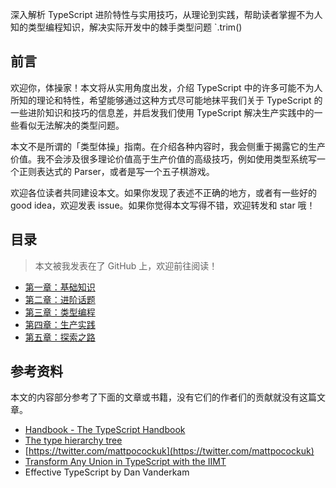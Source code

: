 深入解析 TypeScript 进阶特性与实用技巧，从理论到实践，帮助读者掌握不为人知的类型编程知识，解决实际开发中的棘手类型问题
`.trim()

## 前言

欢迎你，体操家！本文将从实用角度出发，介绍 TypeScript 中的许多可能不为人所知的理论和特性，希望能够通过这种方式尽可能地抹平我们关于 TypeScript 的一些进阶知识和技巧的信息差，并启发我们使用 TypeScript 解决生产实践中的一些看似无法解决的类型问题。

本文不是所谓的「类型体操」指南。在介绍各种内容时，我会侧重于揭露它的生产价值。我不会涉及很多理论价值高于生产价值的高级技巧，例如使用类型系统写一个正则表达式的 Parser，或者是写一个五子棋游戏。

欢迎各位读者共同建设本文。如果你发现了表述不正确的地方，或者有一些好的 good idea，欢迎发表 issue。如果你觉得本文写得不错，欢迎转发和 star 哦！

## 目录

> 本文被我发表在了 GitHub 上，欢迎前往阅读！

- [第一章：基础知识](https://github.com/darkyzhou/You-Might-Not-Know-TypeScript/blob/main/chapter1.md)
- [第二章：进阶话题](https://github.com/darkyzhou/You-Might-Not-Know-TypeScript/blob/main/chapter2.md)
- [第三章：类型编程](https://github.com/darkyzhou/You-Might-Not-Know-TypeScript/blob/main/chapter3.md)
- [第四章：生产实践](https://github.com/darkyzhou/You-Might-Not-Know-TypeScript/blob/main/chapter4.md)
- [第五章：探索之路](https://github.com/darkyzhou/You-Might-Not-Know-TypeScript/blob/main/chapter5.md)

## 参考资料

本文的内容部分参考了下面的文章或书籍，没有它们的作者们的贡献就没有这篇文章。

- [Handbook - The TypeScript Handbook](https://www.typescriptlang.org/docs/handbook/intro.html)
- [The type hierarchy tree](https://www.zhenghao.io/posts/type-hierarchy-tree)
- [https://twitter.com/mattpocockuk](https://twitter.com/mattpocockuk)
- [Transform Any Union in TypeScript with the IIMT](https://www.totaltypescript.com/immediately-indexed-mapped-type)
- Effective TypeScript by Dan Vanderkam
